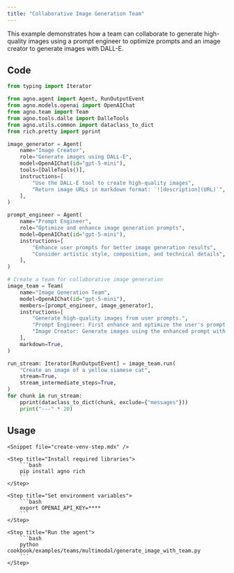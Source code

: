 ```yaml
---
title: "Collaborative Image Generation Team"
---
```


This example demonstrates how a team can collaborate to generate high-quality images using a prompt engineer to optimize prompts and an image creator to generate images with DALL-E.

## Code

```python cookbook/examples/teams/multimodal/generate_image_with_team.py
from typing import Iterator

from agno.agent import Agent, RunOutputEvent
from agno.models.openai import OpenAIChat
from agno.team import Team
from agno.tools.dalle import DalleTools
from agno.utils.common import dataclass_to_dict
from rich.pretty import pprint

image_generator = Agent(
    name="Image Creator",
    role="Generate images using DALL-E",
    model=OpenAIChat(id="gpt-5-mini"),
    tools=[DalleTools()],
    instructions=[
        "Use the DALL-E tool to create high-quality images",
        "Return image URLs in markdown format: `![description](URL)`",
    ],
)

prompt_engineer = Agent(
    name="Prompt Engineer",
    role="Optimize and enhance image generation prompts",
    model=OpenAIChat(id="gpt-5-mini"),
    instructions=[
        "Enhance user prompts for better image generation results",
        "Consider artistic style, composition, and technical details",
    ],
)

# Create a team for collaborative image generation
image_team = Team(
    name="Image Generation Team",
    model=OpenAIChat(id="gpt-5-mini"),
    members=[prompt_engineer, image_generator],
    instructions=[
        "Generate high-quality images from user prompts.",
        "Prompt Engineer: First enhance and optimize the user's prompt.",
        "Image Creator: Generate images using the enhanced prompt with DALL-E.",
    ],
    markdown=True,
)

run_stream: Iterator[RunOutputEvent] = image_team.run(
    "Create an image of a yellow siamese cat",
    stream=True,
    stream_intermediate_steps=True,
)
for chunk in run_stream:
    pprint(dataclass_to_dict(chunk, exclude={"messages"}))
    print("---" * 20)
```

## Usage

<Steps>

    <Snippet file="create-venv-step.mdx" />

    <Step title="Install required libraries">
        ```bash
        pip install agno rich
        ```
    </Step>

    <Step title="Set environment variables">
        ```bash
        export OPENAI_API_KEY=****
        ```
    </Step>

    <Step title="Run the agent">
        ```bash
        python cookbook/examples/teams/multimodal/generate_image_with_team.py
        ```
    </Step>

</Steps>